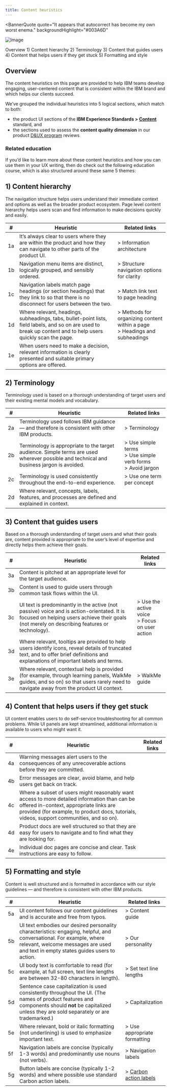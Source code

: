 ```yaml
---
title: Content heuristics
---
```



<BannerQuote
  quote="It appears that autocorrect has become my own worst enema."
  backgroundHighlight="#003A6D"
>

![Image](./images/illustrations/content-heuristics.svg)

</BannerQuote>

<AnchorLinks>
  <AnchorLink>Overview</AnchorLink>
  <AnchorLink>1) Content hierarchy</AnchorLink>
  <AnchorLink>2) Terminology</AnchorLink>
  <AnchorLink>3) Content that guides users</AnchorLink>
  <AnchorLink>4) Content that helps users if they get stuck</AnchorLink>
  <AnchorLink>5) Formatting and style</AnchorLink>
</AnchorLinks>

## Overview
The content heuristics on this page are provided to help IBM teams develop engaging, user-centered 
content that is consistent within the IBM brand and which helps our clients succeed. 

We’ve grouped the individual heuristics into 5 logical sections, which match to both:
- the product UI sections of the **IBM Experience Standards > <a className="noLinkPadding" href="https://w3.ibm.com/design/experience-standards/content/overview/measure-success">Content</a>** standard, and
- the sections used to assess the **content quality dimension** in our product <a className="noLinkPadding" href="https://pages.github.ibm.com/cdai-design/dux/">D&UX program</a> reviews

### Related education
If you’d like to learn more about these content heuristics and how you can use them in your UX writing, 
then do check out the following education course, which is also structured around these same 5 themes:

<Row className="resource-card-group">
  <Column colMd={4} colLg={4} noGutterSm>
    <ResourceCard
      subTitle="Self-paced online education course"
      title="IBM UX writing course"
      href="https://ibm.biz/ux-writing-course"
    />
  </Column>
</Row>


## 1) Content hierarchy
The navigation structure helps users understand their immediate context and options as well as the broader 
product ecosystem. Page level content hierarchy helps users scan and find information to make decisions 
quickly and easily.

| # | Heuristic | Related links |
| - | --------- | ------------- |
| 1a | It’s always clear to users where they are within the product and how they can navigate to other parts of the product UI. | > <Link to="/content/ia">Information architecture</Link> |
| 1b | Navigation menu items are distinct, logically grouped, and sensibly ordered. | > <Link to="/content/ia#structure-navigation-options-for-clarity">Structure navigation options for clarity</Link> |
| 1c | Navigation labels match page headings (or section headings) that they link to so that there is no disconnect for users between the two. | > <Link to="/content/navigation-labels#match-link-text-to-page-heading">Match link text to page heading</Link> |
| 1d | Where relevant, headings, subheadings, tabs, bullet-point lists, field labels, and so on are used to break up content and to help users quickly scan the page. | > <Link to="/content/ia#methods-for-organizing-content-within-a-page">Methods for organizing content within a page</Link><br/>> <Link to="/content/ia#headings-and-subheadings">Headings and subheadings</Link> |
| 1e | When users need to make a decision, relevant information is clearly presented and suitable primary options are offered. | |



## 2) Terminology
Terminology used is based on a thorough understanding of target users and their existing mental models 
and vocabulary.

| # | Heuristic | Related links |
| - | --------- | ------------- |
| 2a | Terminology used follows IBM guidance — and therefore is consistent with other IBM products. | > <Link to="/content/terminology/approved-terms">Terminology</Link> |
| 2b | Terminology is appropriate to the target audience. Simple terms are used wherever possible and technical and business jargon is avoided. | > <Link to="/content/content-principles#use-simple-terms">Use simple terms</Link><br/>> <Link to="/content/language-and-grammar#use-simple-verb-forms">Use simple verb forms</Link><br/>> <Link to="/content/language-and-grammar#avoid-jargon">Avoid jargon</Link> |
| 2c | Terminology is used consistently throughout the end-to-end experience. | > <Link to="/content/language-and-grammar#use-one-term-per-concept">Use one term per concept</Link> |
| 2d | Where relevant, concepts, labels, features, and processes are defined and explained in context. | |



## 3) Content that guides users
Based on a thorough understanding of target users and what their goals are, content provided is appropriate 
to the user’s level of expertise and directly helps them achieve their goals.

| # | Heuristic | Related links |
| - | --------- | ------------- |
| 3a | Content is pitched at an appropriate level for the target audience. | |
| 3b | Content is used to guide users through common task flows within the UI. | |
| 3c | UI text is predominantly in the active (not passive) voice and is action-orientated. It is focused on helping users achieve their goals (not merely on describing features or technology). | > <Link to="/content/language-and-grammar/#use-the-active-voice">Use the active voice</Link><br/>> <Link to="/content/content-principles#focus-on-user-action">Focus on user action</Link> |
| 3d | Where relevant, tooltips are provided to help users identify icons, reveal details of truncated text, and to offer brief definitions and explanations of important labels and terms. | |
| 3e | Where relevant, contextual help is provided (for example, through learning panels, WalkMe guides, and so on) so that users rarely need to navigate away from the product UI context. | > <Link to="../../walkme/overview/overview">WalkMe guide</Link> |


## 4) Content that helps users if they get stuck
UI content enables users to do self-service troubleshooting for all common problems. While UI panels 
are kept streamlined, additional information is available to users who might want it.

| # | Heuristic | Related links |
| - | --------- | ------------- |
| 4a | Warning messages alert users to the consequences of any unrecoverable actions before they are committed. | |
| 4b | Error messages are clear, avoid blame, and help users get back on track. | |
| 4c | Where a subset of users might reasonably want access to more detailed information than can be offered in-context, appropriate links are provided (for example, to product docs, tutorials, videos, support communities, and so on). | |
| 4d | Product docs are well structured so that they are easy for users to navigate and to find what they are looking for. | |
| 4e | Individual doc pages are concise and clear. Task instructions are easy to follow. | |



## 5) Formatting and style
Content is well structured and is formatted in accordance with our style guidelines — and therefore is 
consistent with other IBM products.

| # | Heuristic | Related links |
| - | --------- | ------------- |
| 5a | UI content follows our content guidelines and is accurate and free from typos. | > <Link to="/content/overview/overview">Content guide</Link> |
| 5b | UI text embodies our desired personality characteristics: engaging, helpful, and conversational. For example, where relevant, welcome messages are used and text in empty states guides users to action. | > <Link to="/content/our-personality">Our personality</Link> |
| 5c | UI body text is comfortable to read (for example, at full screen, text line lengths are between 32-80 characters in length). | > <Link to="/content/content-principles#set-text-line-lengths">Set text line lengths</Link> |
| 5d | Sentence case capitalization is used consistently throughout the UI. (The names of product features and components should **not** be capitalized unless they are sold separately or are trademarked.) | > <Link to="/content/capitalization">Capitalization</Link> |
| 5e | Where relevant, bold or italic formatting (not underlining) is used to emphasize important text. | > <Link to="/content/content-principles#use-appropriate-formatting">Use appropriate formatting</Link> |
| 5f | Navigation labels are concise (typically 1-3 words) and predominantly use nouns (not verbs). | > <Link to="/content/navigation-labels">Navigation labels</Link> |
| 5g | Button labels are concise (typically 1-2 words) and where possible use standard Carbon action labels. | > [Carbon action labels](https://www.carbondesignsystem.com/guidelines/content/action-labels/) |
